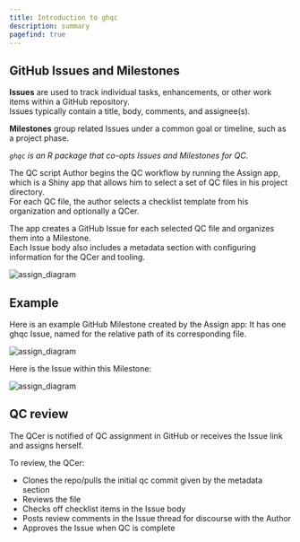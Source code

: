 ```yaml
---
title: Introduction to ghqc
description: summary
pagefind: true
---
```




## GitHub Issues and Milestones

**Issues** are used to track individual tasks, enhancements, or other work items within a GitHub repository.\
Issues typically contain a title, body, comments, and assignee(s).

**Milestones** group related Issues under a common goal or timeline, such as a project phase. 

*`ghqc` is an R package that co-opts Issues and Milestones for QC.*

The QC script Author begins the QC workflow by running the Assign app, which is a Shiny app that allows him to select a set of QC files in his project directory.\
For each QC file, the author selects a checklist template from his organization and optionally a QCer.

The app creates a GitHub Issue for each selected QC file and organizes them into a Milestone.\
Each Issue body also includes a metadata section with configuring information for the QCer and tooling.

![assign_diagram](/ghqc-docs/assign_diagram.png)

## Example 

Here is an example GitHub Milestone created by the Assign app:
It has one ghqc Issue, named for the relative path of its corresponding file.

![assign_diagram](/ghqc-docs/milestone_example2.png)

Here is the Issue within this Milestone:

![assign_diagram](/ghqc-docs/issue_example2.png)

## QC review

The QCer is notified of QC assignment in GitHub or receives the Issue link and assigns herself.

To review, the QCer:
- Clones the repo/pulls the initial qc commit given by the metadata section
- Reviews the file 
- Checks off checklist items in the Issue body
- Posts review comments in the Issue thread for discourse with the Author
- Approves the Issue when QC is complete